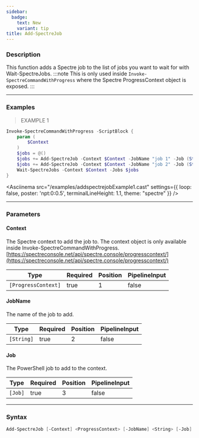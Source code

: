```yaml
---
sidebar:
  badge:
    text: New
    variant: tip
title: Add-SpectreJob
---
```









### Description

This function adds a Spectre job to the list of jobs you want to wait for with Wait-SpectreJobs.
:::note
This is only used inside `Invoke-SpectreCommandWithProgress` where the Spectre ProgressContext object is exposed.
:::



---


### Examples
> EXAMPLE 1

```powershell
Invoke-SpectreCommandWithProgress -ScriptBlock {
    param (
        $Context
    )
    $jobs = @()
    $jobs += Add-SpectreJob -Context $Context -JobName "job 1" -Job (Start-Job { Start-Sleep -Seconds 2 })
    $jobs += Add-SpectreJob -Context $Context -JobName "job 2" -Job (Start-Job { Start-Sleep -Seconds 4 })
    Wait-SpectreJobs -Context $Context -Jobs $jobs
}
```
<Asciinema
    src="/examples/addspectrejobExample1.cast"
    settings={{
        loop: false,
        poster: 'npt:0:0.5',
        terminalLineHeight: 1.1,
        theme: "spectre"
    }}
/>


---


### Parameters
#### **Context**

The Spectre context to add the job to. The context object is only available inside Invoke-SpectreCommandWithProgress.
[https://spectreconsole.net/api/spectre.console/progresscontext/](https://spectreconsole.net/api/spectre.console/progresscontext/)






|Type               |Required|Position|PipelineInput|
|-------------------|--------|--------|-------------|
|`[ProgressContext]`|true    |1       |false        |



#### **JobName**

The name of the job to add.






|Type      |Required|Position|PipelineInput|
|----------|--------|--------|-------------|
|`[String]`|true    |2       |false        |



#### **Job**

The PowerShell job to add to the context.






|Type   |Required|Position|PipelineInput|
|-------|--------|--------|-------------|
|`[Job]`|true    |3       |false        |





---


### Syntax
```powershell
Add-SpectreJob [-Context] <ProgressContext> [-JobName] <String> [-Job] <Job> [<CommonParameters>]
```

